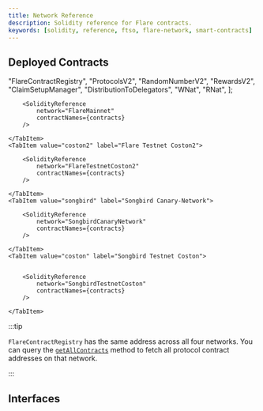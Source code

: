 ```yaml
---
title: Network Reference
description: Solidity reference for Flare contracts.
keywords: [solidity, reference, ftso, flare-network, smart-contracts]
---
```



## Deployed Contracts

  "FlareContractRegistry",
  "ProtocolsV2",
  "RandomNumberV2",
  "RewardsV2",
  "ClaimSetupManager",
  "DistributionToDelegators",
  "WNat",
  "RNat",
];

<Tabs block>
    <TabItem value="flare" label="Flare Mainnet" default>

        <SolidityReference
            network="FlareMainnet"
            contractNames={contracts}
        />

    </TabItem>
    <TabItem value="coston2" label="Flare Testnet Coston2">

        <SolidityReference
            network="FlareTestnetCoston2"
            contractNames={contracts}
        />

    </TabItem>
    <TabItem value="songbird" label="Songbird Canary-Network">

        <SolidityReference
            network="SongbirdCanaryNetwork"
            contractNames={contracts}
        />

    </TabItem>
    <TabItem value="coston" label="Songbird Testnet Coston">


        <SolidityReference
            network="SongbirdTestnetCoston"
            contractNames={contracts}
        />

    </TabItem>

</Tabs>

:::tip

`FlareContractRegistry` has the same address across all four networks.
You can query the [`getAllContracts`](/network/solidity-reference/IFlareContractRegistry#getallcontracts) method to fetch all protocol contract addresses on that network.

:::

## Interfaces

<DocCardList />
